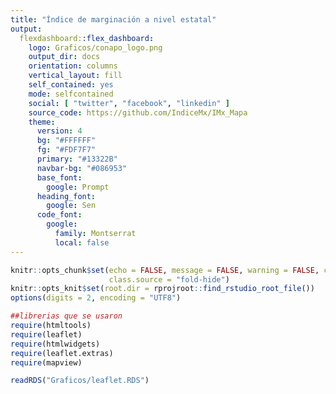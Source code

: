 ---
title: "Índice de marginación a nivel estatal"
output: 
  flexdashboard::flex_dashboard:
    logo: Graficos/conapo_logo.png
    output_dir: docs
    orientation: columns
    vertical_layout: fill
    self_contained: yes
    mode: selfcontained
    social: [ "twitter", "facebook", "linkedin" ]
    source_code: https://github.com/IndiceMx/IMx_Mapa
    theme: 
      version: 4
      bg: "#FFFFFF"
      fg: "#FDF7F7" 
      primary: "#13322B"
      navbar-bg: "#086953"
      base_font: 
        google: Prompt
      heading_font:
        google: Sen
      code_font:
        google: 
          family: Montserrat
          local: false
---
<style>
img{
     max-width:48px;
     max-height:48px;
}
</style>

```{r setup, include=FALSE}
knitr::opts_chunk$set(echo = FALSE, message = FALSE, warning = FALSE, cache=TRUE,
                      class.source = "fold-hide")
knitr::opts_knit$set(root.dir = rprojroot::find_rstudio_root_file())
options(digits = 2, encoding = "UTF8")

##librerias que se usaron 
require(htmltools)
require(leaflet)
require(htmlwidgets)
require(leaflet.extras)
require(mapview)
```

```{r}
readRDS("Graficos/leaflet.RDS")
```

